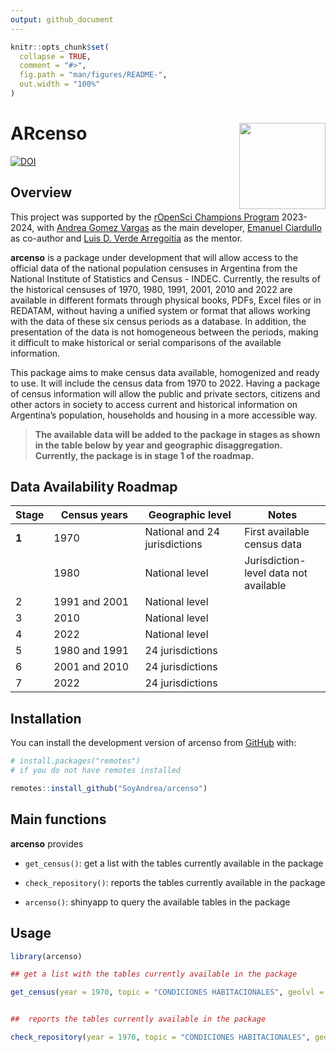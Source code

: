 ```yaml
---
output: github_document
---
```


<!-- README.md is generated from README.Rmd. Please edit that file -->

```r
knitr::opts_chunk$set(
  collapse = TRUE,
  comment = "#>",
  fig.path = "man/figures/README-",
  out.width = "100%"
)
```

# **ARcenso**  <img src="man/figures/logo.png" align="right" height="138"/> 






<!-- badges: start -->

[![DOI](https://zenodo.org/badge/DOI/10.5281/zenodo.15192435.svg)](https://doi.org/10.5281/zenodo.15192435)


<!-- badges: end -->


## Overview 

This project was supported by the [rOpenSci Champions Program](https://ropensci.org/blog/2024/02/15/champions-program-champions-2024/) 2023-2024, with [Andrea Gomez Vargas](https://github.com/SoyAndrea) as the main developer, [Emanuel Ciardullo](https://github.com/ECiardullo) as co-author and [Luis D. Verde Arregoitia](https://github.com/luisDVA) as the mentor. 

**arcenso** is a package under development that will allow access to the official data of the national population censuses in Argentina from the National Institute of Statistics and Census - INDEC. Currently, the results of the historical censuses of 1970, 1980, 1991, 2001, 2010 and 2022 are available in different formats through physical books, PDFs, Excel files or in REDATAM, without having a unified system or format that allows working with the data of these six census periods as a database. In addition, the presentation of the data is not homogeneous between the periods, making it difficult to make historical or serial comparisons of the available information.

This package aims to make census data available, homogenized and ready to use. It will include the census data from 1970 to 2022. Having a package of census information will allow the public and private sectors, citizens and other actors in society to access current and historical information on Argentina’s population, households and housing in a more accessible way.

> **The available data will be added to the package in stages as shown in the table below by year and geographic disaggregation. Currently, the package is in stage 1 of the roadmap.**

## Data Availability Roadmap

| Stage |  Census years                       |  Geographic level                      | Notes                           |
|-------|-------------------------------------|----------------------------------------|----------------------------------|
| **1**    | 1970                                | National and 24 jurisdictions          | First available census data  |
|       | 1980                                | National level                         | Jurisdiction-level data not available|
| 2    | 1991 and 2001                          | National level                         |                                  |
| 3    | 2010                                | National level                         |                                  |
| 4    | 2022                                | National level                         |                                  |
| 5    | 1980 and 1991                         | 24 jurisdictions                       |                                  |
| 6    | 2001 and 2010                         | 24 jurisdictions                       |                                  |
| 7    | 2022                                | 24 jurisdictions                       |                                  |



## Installation

You can install the development version of arcenso from [GitHub](https://github.com/) with:

``` r
# install.packages("remotes")
# if you do not have remotes installed

remotes::install_github("SoyAndrea/arcenso")
```

## Main functions


**arcenso** provides 

- `get_census()`: get a list with the tables currently available in the package

- `check_repository()`: reports the tables currently available in the package

- `arcenso()`: shinyapp to query the available tables in the package


## Usage

```r
library(arcenso)

## get a list with the tables currently available in the package

get_census(year = 1970, topic = "CONDICIONES HABITACIONALES", geolvl = "Total del país")


##  reports the tables currently available in the package

check_repository(year = 1970, topic = "CONDICIONES HABITACIONALES", geolvl = "Total del país")
```
